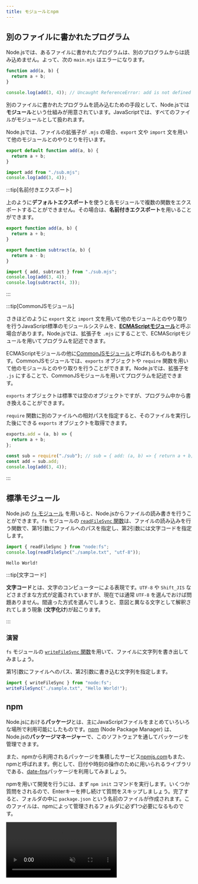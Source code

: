 ```yaml
---
title: モジュールとnpm
---
```



## 別のファイルに書かれたプログラム

Node.jsでは、あるファイルに書かれたプログラムは、別のプログラムからは読み込めません。よって、次の `main.mjs` はエラーになります。

```javascript title="sub.mjs"
function add(a, b) {
  return a + b;
}
```

```javascript title="main.mjs"
console.log(add(3, 4)); // Uncaught ReferenceError: add is not defined
```

別のファイルに書かれたプログラムを読み込むための手段として、Node.jsでは<Term>**モジュール**</Term>という仕組みが用意されています。JavaScriptでは、すべてのファイルが<Term>モジュール</Term>として扱われます。

Node.jsでは、ファイルの拡張子が `.mjs` の場合、`export` 文や `import` 文を用いて他の<Term>モジュール</Term>とのやりとりを行います。

```javascript title="sub.mjs"
export default function add(a, b) {
  return a + b;
}
```

```javascript title="main.mjs"
import add from "./sub.mjs";
console.log(add(3, 4));
```

<ViewSource url={import.meta.url} path="_samples/default-export" />

:::tip[名前付きエクスポート]

上のように**デフォルトエクスポート**を使うと各モジュールで複数の関数をエクスポートすることができません。その場合は、**名前付きエクスポート**を用いることができます。

```javascript title="sub.mjs"
export function add(a, b) {
  return a + b;
}

export function subtract(a, b) {
  return a - b;
}
```

```javascript title="main.mjs"
import { add, subtract } from "./sub.mjs";
console.log(add(3, 4));
console.log(subtract(4, 3));
```

<ViewSource url={import.meta.url} path="_samples/named-export" />

:::

:::tip[CommonJSモジュール]

さきほどのように `export` 文と `import` 文を用いて他の<Term>モジュール</Term>とのやり取りを行うJavaScript標準の<Term>モジュール</Term>システムを、[**ECMAScriptモジュール**](https://developer.mozilla.org/ja/docs/Web/JavaScript/Guide/Modules)と呼ぶ場合があります。Node.jsでは、拡張子を `.mjs` にすることで、ECMAScript<Term>モジュール</Term>を用いてプログラムを記述できます。

ECMAScriptモジュールの他に[CommonJSモジュール](https://nodejs.org/api/modules.html)と呼ばれるものもあります。CommonJSモジュールでは、`exports` オブジェクトや `require` 関数を用いて他の<Term>モジュール</Term>とのやり取りを行うことができます。Node.jsでは、拡張子を `.js` にすることで、CommonJS<Term>モジュール</Term>を用いてプログラムを記述できます。

`exports` オブジェクトは標準では空のオブジェクトですが、プログラム中から書き換えることができます。

`require` 関数に別のファイルへの相対パスを指定すると、そのファイルを実行した後にできる `exports` オブジェクトを取得できます。

```javascript title="sub.js"
exports.add = (a, b) => {
  return a + b;
};
```

```javascript title="main.js"
const sub = require("./sub"); // sub = { add: (a, b) => { return a + b; } }
const add = sub.add;
console.log(add(3, 4));
```

<ViewSource url={import.meta.url} path="_samples/commonjs-module" />

:::

## 標準<Term>モジュール</Term>

Node.jsの [`fs` モジュール](https://nodejs.org/api/fs.html) を用いると、Node.jsからファイルの読み書きを行うことができます。`fs` モジュールの [`readFileSync` 関数](https://nodejs.org/api/fs.html#fsreadfilesyncpath-options)は、ファイルの読み込みを行う関数で、第1引数にファイルへのパスを指定し、第2引数には文字コードを指定します。

```javascript title="main.mjs"
import { readFileSync } from "node:fs";
console.log(readFileSync("./sample.txt", "utf-8"));
```

```plain title="sample.txt"
Hello World!
```

<ViewSource
  url={import.meta.url}
  path="_samples/read-file-sync"
  noCodeSandbox
/>

:::tip[文字コード]

**文字コード**とは、文字のコンピューターによる表現です。`UTF-8` や `Shift_JIS` などさまざまな方式が定義されていますが、現在では通常 `UTF-8` を選んでおけば問題ありません。間違った方式を選んでしまうと、意図と異なる文字として解釈されてしまう現象 (**文字化け**)が起こります。

:::

### 演習

`fs` モジュールの [`writeFileSync` 関数](https://nodejs.org/api/fs.html#fswritefilesyncfile-data-options)を用いて、ファイルに文字列を書き出してみましょう。

<Answer>

第1引数にファイルへのパス、第2引数に書き込む文字列を指定します。

```javascript title="main.mjs"
import { writeFileSync } from "node:fs";
writeFileSync("./sample.txt", "Hello World!");
```

<ViewSource
  url={import.meta.url}
  path="_samples/write-file-sync"
  noCodeSandbox
/>

</Answer>

## npm

Node.jsにおける**パッケージ**とは、主にJavaScriptファイルをまとめていろいろな場所で利用可能にしたものです。[npm](https://docs.npmjs.com/about-npm) (Node Package Manager) は、Node.jsの**パッケージマネージャー**で、このソフトウェアを通してパッケージを管理できます。

また、npmから利用されるパッケージを集積したサービス[npmjs.com](https://www.npmjs.com/)もまた、npmと呼ばれます。例として、日付や時刻の操作のために用いられる<Term>ライブラリ</Term>である、[date-fns](https://www.npmjs.com/package/date-fns)パッケージを利用してみましょう。

npmを用いて開発を行うには、まず `npm init` コマンドを実行します。いくつか質問をされるので、Enterキーを押し続けて質問をスキップしましょう。完了すると、フォルダの中に `package.json` という名前のファイルが作成されます。このファイルは、npmによって管理されるフォルダに必ず1つ必要になるものです。

<video src={npmInitVideo} controls muted />

続いて、npmのパッケージをインストールします。`npm install` に続けて、インストールしたいパッケージの名前を入力します。

```shell
npm install date-fns
```

これにより、フォルダの中に `package-lock.json` ファイルと、`node_modules` フォルダが作成され、内部にパッケージ本体がダウンロードされます。

<video src={npmInstallVideo} controls muted />

:::tip[JSON]

npmによって作成された `package.json` とは何者でしょうか。拡張子が `.json` のファイルには、**JSON**が記述されています。JSONは、JavaScript Object Notationの略で、複雑なデータ構造を単一の文字列として表現する際に、JavaScriptオブジェクトに似た記法を用いるための仕様です。JavaScriptとの相性が非常に良いだけでなく、文法が単純で明快であることから、JavaScriptを用いないプロジェクトでも頻繁に用いられます。

JSONは、JavaScriptのオブジェクト記法よりも制限が厳しくなっています。例えば、

```js
{
  name: "田中",
  age: 18,
}
```

は、JavaScriptの文法では有効ですが、JSONとしては誤りです。JSONには、

- キーには必ずダブルクォーテーションをつける
- 最後のプロパティの後にはコンマをつけてはならない

という制約があります。このため、上のオブジェクトをJSONで記述するためには、

```json
{
  "name": "田中",
  "age": 18
}
```

のようにしなければなりません。

:::

## npmのパッケージをNode.jsから利用する

npmでダウンロードしたパッケージは、<Term>モジュール</Term>として `import` 宣言に指定できます。

```javascript
import { format } from "date-fns";
console.log(format(new Date(), "yyyy年MM月dd日"));
```

<ViewSource url={import.meta.url} path="_samples/date-fns" noCodeSandbox />

![date-fnsパッケージの利用](./use-package.png)

## 初級演習

### `node-emoji` パッケージ

[`node-emoji` パッケージ](https://www.npmjs.com/package/node-emoji)は、Node.jsで絵文字を扱うことができるパッケージです。このパッケージを用いて、`I ❤️ ☕!` と出力してください。

<Answer title="node-emojiパッケージ">
   
[`emojify` 関数](https://www.npmjs.com/package/node-emoji#emojiemojifyinput-options)を用いると、文字列中の絵文字を表す部分を絵文字に変換することができます。
   
```javascript
import { emojify } from "node-emoji";
console.log(emojify("I :heart: :coffee:!"));
```
   
<ViewSource url={import.meta.url} path="_samples/node-emoji" noCodeSandbox />

</Answer>

## 中級演習

### `mathjs` パッケージ

[`mathjs` パッケージ](https://www.npmjs.com/package/mathjs)は、JavaScriptで複雑な計算を行うためのライブラリです。このライブラリを用いて、$\log(x)$を$x$について微分した式を求めてください。

<Answer title="mathjsパッケージ">

[`mathjs.derivative` 関数](https://mathjs.org/docs/reference/functions/derivative.html)を用いると、微分した式を求めることができます。

```javascript
import { derivative } from "mathjs";
console.log(derivative("log(x, e)", "x").toString());
```

<ViewSource url={import.meta.url} path="_samples/mathjs" noCodeSandbox />

</Answer>
